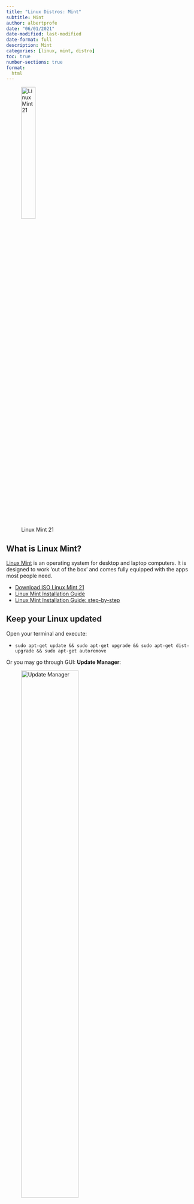 ```yaml
---
title: "Linux Distros: Mint"
subtitle: Mint
author: albertprofe
date: "06/01/2021"
date-modified: last-modified
date-format: full
description: Mint
categories: [linux, mint, distro]
toc: true
number-sections: true
format:
  html
---
```


![Linux Mint 21](/images/linux/mint.png){width=30%}

## What is Linux Mint?

[Linux Mint](https://linuxmint.com/) is an operating system for desktop and laptop computers. It is designed to work 'out of the box' and comes fully equipped with the apps most people need.

- [Download ISO Linux Mint 21](https://linuxmint.com/edition.php?id=299)
- [Linux Mint Installation Guide](https://linuxmint-installation-guide.readthedocs.io/en/latest/)
- [Linux Mint Installation Guide: step-by-step](https://linuxmint-installation-guide.readthedocs.io/en/latest/install.html)



## Keep your Linux updated

Open your terminal and execute:

- ``sudo apt-get update && sudo apt-get upgrade && sudo apt-get dist-upgrade && sudo apt-get autoremove``

Or you may go through GUI: **Update Manager**:

![Update Manager](/images/linux/linux_updated.png){width=60%}

## Install Developer Tools

### Make a Bash Script Executable

1. Create a **new text file** with all the software you need with a **.sh extension** and code it as ``#!/bin/bash`` (that is, copy that line to the top of it)

[devtools.sh](https://gist.github.com/AlbertProfe/aa473648bf9ecd8fd106be7facfb90a1)
<script src="https://gist.github.com/AlbertProfe/aa473648bf9ecd8fd106be7facfb90a1.js"></script>

2. **Make the file executable**, open the command line and run: ``chmod u+x devtools.sh``. You are giving permissions to execute this file: **it will grant only the owner of that file execution permissions.**

3. Run it: ``./devtools.sh`` or double-click the icon


4. Be careful with certain packages and tools do not work under ``apt get install``, you will need to use ``snap``

``` js
snap
sudo mv /etc/apt/preferences.d/nosnap.pref ~/Documents/nosnap.backup
sudo apt update
sudo apt install snapd

intellij-idea-educational
visual code educational
sudo snap install intellij-idea-educational --classic

chrome
wget https://dl.google.com/linux/direct/google-chrome-stable_current_amd64.deb
sudo dpkg -i google-chrome-stable_current_amd64.deb

obsidian
wget https://github.com/obsidianmd/obsidian-releases/releases/download/v1.0.3/obsidian_1.0.3_amd64.snap
sudo snap install --dangerous obsidian_1.0.3_amd64.snap --classic

visual code educational
wget https://az764295.vo.msecnd.net/stable/1ad8d514439d5077d2b0b7ee64d2ce82a9308e5a/code_1.74.1-1671015296_amd64.deb
sudo apt install ./code_1.74.1-1671015296_amd64.deb
```


## Timeshift

**[Timeshift](https://community.linuxmint.com/software/view/timeshift) is a system restore utility which takes snapshots of the system at regular intervals**. These snapshots can be restored at a later date to undo system changes. Creates incremental snapshots using rsync or BTRFS snapshots using BTRFS tools.

![Timeshift](https://community.linuxmint.com/img/screenshots/timeshift.png){width=60%}


## TMCBeans MOOC Helsinki Java 2023


1. You can install OpenJDK with the following terminal command (works for Ubuntu):
   
  ``` js
   sudo apt-get install openjdk-11-jdk

  ```

2. From Linux Mint 20 onwards, a file called nosnap.pref needs to be either moved or removed from /etc/apt/preferences.d/ before Snap can be installed.
   
  ``` js
   sudo mv /etc/apt/preferences.d/nosnap.pref ~/Documents/nosnap.backup

  ```

3. With the file removed from its original location, the package database needs to be updated next:
   
  ``` js
   sudo apt update

  ``` 
  (previous upgrade)
  
4. To now install snap from the Software Manager application, search for snapd and click Install. Alternatively, snapd can be installed from the command line:
   
  ``` js
   sudo apt install snapd

  ```

5. **log out** and then **log in**
   
6. To test your system, **install the hello-world snap** and make sure it **runs** correctly:
  
  ``` js
      snap install hello-world

  ```
  
    hello-world 6.4 from Canonical✓ installed

7.  Test if snapd is installed:

  ``` js
    hello-world
    
  ```
  
    Hello World!

8.  Eventually, install TMCBeans
   
  ``` js
    sudo snap install --classic tmcbeans

  ```
  

## simplescreenrecorder

- [simplescreenrecorder](https://community.linuxmint.com/software/view/simplescreenrecorder){.external}

## curl

- [curl](https://community.linuxmint.com/software/view/curl){.external}

References:

- [Install snapd on Linux Mint 2023 ](https://snapcraft.io/docs/installing-snap-on-linux-mint){.external}
- [TMCBeans Helsinki Linux](https://www.mooc.fi/en/installation/netbeans/){.external}


<!--- navLinks -->
<br><br>
<div class=row>
<br>
<div class='column left previous'>
<br>
[{{< fa solid arrow-left >}} Linux Distros: Ubuntu](/linux/linux-distros-ubuntu.qmd)
<br>
</div>
<br>
<div class='column center'>
<br>
[{{< fa solid arrow-up >}} top](#top)
<br>
</div>
<br>
<div class='column right next'>
<br>
[Linux Distros: Debian  {{< fa solid arrow-right >}}](/linux/linux-distros-debian.qmd)
<br>
</div>
<br>
</div>
